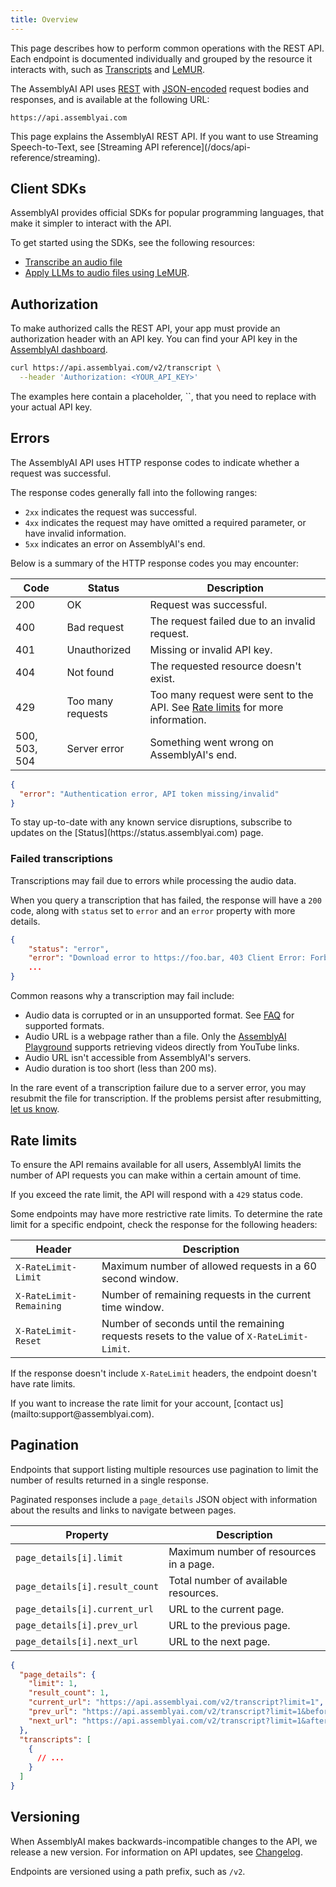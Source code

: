 ```yaml
---
title: Overview
---
```


This page describes how to perform common operations with the REST API. Each endpoint is documented individually and grouped by the resource it interacts with, such as [Transcripts](/docs/api-reference/transcripts) and [LeMUR](/docs/api-reference/lemur).

The AssemblyAI API uses [REST](https://en.wikipedia.org/wiki/REST) with [JSON-encoded](https://www.json.org/json-en.html) request bodies and responses, and is available at the following URL:

```plain title="Base URL"
https://api.assemblyai.com
```

<Info title="Streaming Speech-to-Text">
This page explains the AssemblyAI REST API. If you want to use Streaming Speech-to-Text, see [Streaming API reference](/docs/api-reference/streaming).
</Info>

## Client SDKs

AssemblyAI provides official SDKs for popular programming languages, that make it simpler to interact with the API.

To get started using the SDKs, see the following resources:

- [Transcribe an audio file](https://www.assemblyai.com/docs/getting-started/transcribe-an-audio-file)
- [Apply LLMs to audio files using LeMUR](https://www.assemblyai.com/docs/getting-started/apply-llms-to-audio-files).

## Authorization

To make authorized calls the REST API, your app must provide an authorization header with an API key. You can find your API key in the [AssemblyAI dashboard](https://www.assemblyai.com/app).

```bash title="Authenticated request"
curl https://api.assemblyai.com/v2/transcript \
  --header 'Authorization: <YOUR_API_KEY>'
```

<Info title="Your API key">
The examples here contain a placeholder, `<YOUR_API_KEY>`, that you need to replace with your actual API key.
</Info>

## Errors

The AssemblyAI API uses HTTP response codes to indicate whether a request was successful.

The response codes generally fall into the following ranges:

- `2xx` indicates the request was successful.
- `4xx` indicates the request may have omitted a required parameter, or have invalid information.
- `5xx` indicates an error on AssemblyAI's end.

Below is a summary of the HTTP response codes you may encounter:

| Code  | Status  | Description |
|-------|---------|-------------|
| 200   | OK      | Request was successful. |
| 400   | Bad request  | The request failed due to an invalid request. |
| 401   | Unauthorized   | Missing or invalid API key. |
| 404   | Not found | The requested resource doesn't exist. |
| 429   | Too many requests | Too many request were sent to the API. See [Rate limits](#rate-limits) for more information. |
| 500, 503, 504 | Server error   | Something went wrong on AssemblyAI's end.  |

```json title="Response with error"
{
  "error": "Authentication error, API token missing/invalid"
}
```

<Tip title="API status">
To stay up-to-date with any known service disruptions, subscribe to updates on the [Status](https://status.assemblyai.com) page.
</Tip>

### Failed transcriptions

Transcriptions may fail due to errors while processing the audio data.

When you query a transcription that has failed, the response will have a `200` code, along with `status` set to `error` and an `error` property with more details.

```json title="Failed transcription"
{
    "status": "error",
    "error": "Download error to https://foo.bar, 403 Client Error: Forbidden for url: https://foo.bar",
    ...
}
```

Common reasons why a transcription may fail include:

- Audio data is corrupted or in an unsupported format. See [FAQ](https://www.assemblyai.com/docs/concepts/faq) for supported formats.
- Audio URL is a webpage rather than a file. Only the [AssemblyAI Playground](https://www.assemblyai.com/playground) supports retrieving videos directly from YouTube links.
- Audio URL isn't accessible from AssemblyAI's servers.
- Audio duration is too short (less than 200 ms).

In the rare event of a transcription failure due to a server error, you may resubmit the file for transcription. If the problems persist after resubmitting, [let us know](mailto:support@assemblyai.com).

## Rate limits

To ensure the API remains available for all users, AssemblyAI limits the number of API requests you can make within a certain amount of time.

If you exceed the rate limit, the API will respond with a `429` status code.

Some endpoints may have more restrictive rate limits. To determine the rate limit for a specific endpoint, check the response for the following headers:

| Header  | Description  |
|-------|---------|
| `X-RateLimit-Limit`      | Maximum number of allowed requests in a 60 second window. |
| `X-RateLimit-Remaining`  | Number of remaining requests in the current time window. |
| `X-RateLimit-Reset`      | Number of seconds until the remaining requests resets to the value of `X-RateLimit-Limit`. |

If the response doesn't include `X-RateLimit` headers, the endpoint doesn't have rate limits.

<Info title="Increasing rate limits">
If you want to increase the rate limit for your account, [contact us](mailto:support@assemblyai.com).
</Info>

## Pagination

Endpoints that support listing multiple resources use pagination to limit the number of results returned in a single response.

Paginated responses include a `page_details` JSON object with information about the results and links to navigate between pages.

| Property  | Description  |
|-------|---------|
| `page_details[i].limit`      | Maximum number of resources in a page. |
| `page_details[i].result_count`      | Total number of available resources. |
| `page_details[i].current_url`      | URL to the current page. |
| `page_details[i].prev_url`      | URL to the previous page. |
| `page_details[i].next_url`      | URL to the next page. |

```json title="Paginated response"
{
  "page_details": {
    "limit": 1,
    "result_count": 1,
    "current_url": "https://api.assemblyai.com/v2/transcript?limit=1",
    "prev_url": "https://api.assemblyai.com/v2/transcript?limit=1&before_id=bfc3622e-8c69-4497-9a84-fb65b30dcb07",
    "next_url": "https://api.assemblyai.com/v2/transcript?limit=1&after_id=bfc3622e-8c69-4497-9a84-fb65b30dcb07"
  },
  "transcripts": [
    {
      // ...
    }
  ]
}
```

## Versioning

When AssemblyAI makes backwards-incompatible changes to the API, we release a new version. For information on API updates, see [Changelog](https://www.assemblyai.com/changelog).

Endpoints are versioned using a path prefix, such as `/v2`.

